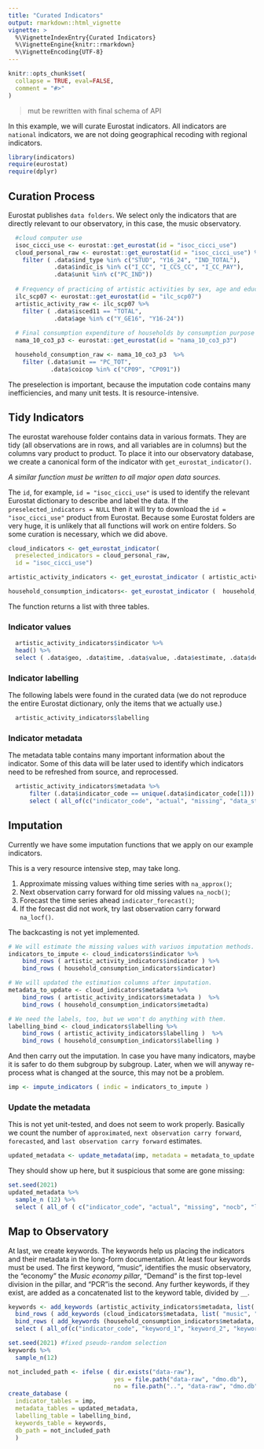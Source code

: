 ```yaml
---
title: "Curated Indicators"
output: rmarkdown::html_vignette
vignette: >
  %\VignetteIndexEntry{Curated Indicators}
  %\VignetteEngine{knitr::rmarkdown}
  %\VignetteEncoding{UTF-8}
---
```


```r
knitr::opts_chunk$set(
  collapse = TRUE, eval=FALSE,
  comment = "#>"
)
```

>mut be rewritten with final schema of API

In this example, we will curate Eurostat indicators. All indicators are `national` indicators, we are not doing geographical recoding with regional indicators.


```r
library(indicators)
require(eurostat)
require(dplyr)
```

## Curation Process

Eurostat publishes `data folders`. We select only the indicators that are directly relevant to our observatory, in this case, the music observatory. 

```r
  #cloud computer use
  isoc_cicci_use <- eurostat::get_eurostat(id = "isoc_cicci_use")
  cloud_personal_raw <- eurostat::get_eurostat(id = "isoc_cicci_use") %>%
    filter ( .data$ind_type %in% c("STUD", "Y16_24", "IND_TOTAL"),
             .data$indic_is %in% c("I_CC", "I_CCS_CC", "I_CC_PAY"),
             .data$unit %in% c("PC_IND"))
  
  # Frequency of practicing of artistic activities by sex, age and educational attainment level[ilc_scp07]
  ilc_scp07 <- eurostat::get_eurostat(id = "ilc_scp07")
  artistic_activity_raw <- ilc_scp07 %>%
    filter ( .data$isced11 == "TOTAL",
             .data$age %in% c("Y_GE16", "Y16-24"))
  
  # Final consumption expenditure of households by consumption purpose (COICOP 3 digit)[nama_10_co3_p3]
  nama_10_co3_p3 <- eurostat::get_eurostat(id = "nama_10_co3_p3")

  household_consumption_raw <- nama_10_co3_p3  %>%
    filter (.data$unit == "PC_TOT",
            .data$coicop %in% c("CP09", "CP091"))
```
The preselection is important, because the imputation code contains many inefficiencies, and many unit tests. It is resource-intensive.

## Tidy Indicators

The eurostat warehouse folder contains data in various formats. They are tidy (all observations are in rows, and all variables are in columns) but the columns vary product to product.  To place it into our observatory database, we create a canonical form of the indicator with `get_eurostat_indicator()`. 

*A similar function must be written to all major open data sources.*

The `id`, for example, `id = "isoc_cicci_use"` is used to identify the relevant Eurostat dictionary to describe and label the data. If the `preselected_indicators = NULL` then it will try to download the `id = "isoc_cicci_use"` product from Eurostat.  Because some Eurostat folders are very huge, it is unlikely that all functions will work on entire folders.  So some curation is necessary, which we did above.


```r
cloud_indicators <- get_eurostat_indicator(
  preselected_indicators = cloud_personal_raw,
  id = "isoc_cicci_use")

artistic_activity_indicators <- get_eurostat_indicator ( artistic_activity_raw, id = "ilc_scp07")

household_consumption_indicators<- get_eurostat_indicator (  household_consumption_raw, id = "nama_10_co3_p3")

```

The function returns a list with three tables. 

### Indicator values 

```r
  artistic_activity_indicators$indicator %>% 
  head() %>%
  select ( .data$geo, .data$time, .data$value, .data$estimate, .data$description_indicator )
```

### Indicator labelling

The following labels were found in the curated data (we do not reproduce the entire Eurostat dictionary, only the items that we actually use.)

```r
  artistic_activity_indicators$labelling 
```
### Indicator metadata

The metadata table contains many important information about the indicator.  Some of this data will be later used to identify which indicators need to be refreshed from source, and reprocessed.

```r
  artistic_activity_indicators$metadata %>%
      filter (.data$indicator_code == unique(.data$indicator_code[1])) %>%
      select ( all_of(c("indicator_code", "actual", "missing", "data_start", "last_update_data_source")))
```

## Imputation

Currently we have some imputation functions that we apply on our example indicators.

This is a very resource intensive step, may take long.

1. Approximate missing values withing time series with `na_approx()`;
2. Next observation carry forward for old missing values `na_nocb()`;
3. Forecast the time series ahead `indicator_forecast()`;
4. If the forecast did not work, try last observation carry forward `na_locf()`.

The backcasting is not yet implemented.

```r
# We will estimate the missing values with variuos imputation methods.
indicators_to_impute <- cloud_indicators$indicator %>%
    bind_rows ( artistic_activity_indicators$indicator ) %>%
    bind_rows ( household_consumption_indicators$indicator)

# We will updated the estimation columns after imputation.
metadata_to_update <- cloud_indicators$metadata %>%
    bind_rows ( artistic_activity_indicators$metadata )  %>%
    bind_rows ( household_consumption_indicators$metadta)

# We need the labels, too, but we won't do anything with them.
labelling_bind <- cloud_indicators$labelling %>%
    bind_rows ( artistic_activity_indicators$labelling )  %>%
    bind_rows ( household_consumption_indicators$labelling )
```

And then carry out the imputation. In case you have many indicators, maybe it is safer to do them subgroup by subgroup. Later, when we will anyway re-process what is changed at the source, this may not be a problem.

```r
imp <- impute_indicators ( indic = indicators_to_impute )
```

### Update the metadata 

This is not yet unit-tested, and does not seem to work properly. Basically we count the number of `approximated`, `next observation carry forward`, `forecasted`, and `last observation carry forward` estimates. 

```r
updated_metadata <- update_metadata(imp, metadata = metadata_to_update )
```

They should show up here, but it suspicious that some are gone missing: 

```r
set.seed(2021)
updated_metadata %>%
  sample_n (12) %>%
  select ( all_of ( c("indicator_code", "actual", "missing", "nocb", "locf", "approximate", "forecast")))
```

## Map to Observatory

At last, we create keywords.  The keywords help us placing the indicators and their metadata in the long-form documentation. At least four keywords must be used. The first keyword, "music", identifies the music observatory, the "economy" the *Music economy pillar*, "Demand" is the first top-level division in the pillar, and "PCR"is the second.  Any further keywords, if they exist, are added as a concatenated list to the keyword table, divided by `__`.

```r
keywords <- add_keywords (artistic_activity_indicators$metadata, list( "music", "economy", "supply", "potential_supply")) %>%
  bind_rows ( add_keywords (cloud_indicators$metadata, list( "music", "economy", "demand", "pcr")) ) %>%
  bind_rows ( add_keywords (household_consumption_indicators$metadata, list( "music", "economy", "demand", "general")) ) %>%
  select ( all_of(c("indicator_code", "keyword_1", "keyword_2", "keyword_3", "keyword_4", "further_keywords")))

set.seed(2021) #fixed pseudo-random selection
keywords %>%
  sample_n(12)
```

```r
not_included_path <- ifelse ( dir.exists("data-raw"), 
                              yes = file.path("data-raw", "dmo.db"), 
                              no = file.path("..", "data-raw", "dmo.db"))
create_database ( 
  indicator_tables = imp,
  metadata_tables = updated_metadata,
  labelling_table = labelling_bind,
  keywords_table = keywords,
  db_path = not_included_path
  )

```
